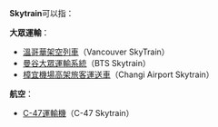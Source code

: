 '''Skytrain'''可以指：

'''大眾運輸'''：
*[[溫哥華架空列車|溫哥華架空列車]]（Vancouver SkyTrain）
*[[曼谷大眾運輸系統|曼谷大眾運輸系統]]（BTS Skytrain）
*[[樟宜機場高架旅客運送車|樟宜機場高架旅客運送車]]（Changi Airport Skytrain）

'''航空'''：
*[[C-47運輸機|C-47運輸機]]（C-47 Skytrain）

{{disambig}}